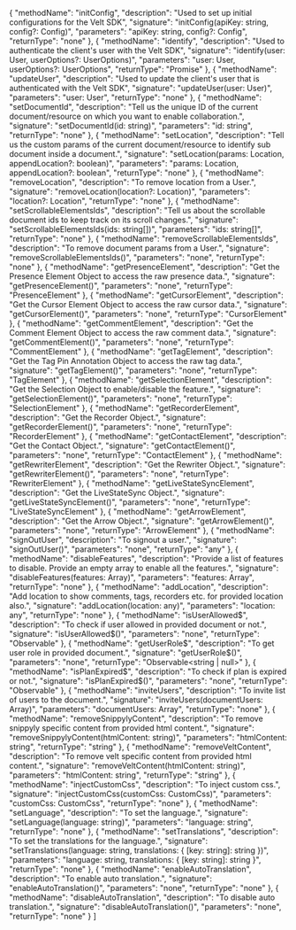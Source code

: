  {
   "methodName": "initConfig",
   "description": "Used to set up initial configurations for the Velt SDK",
   "signature": "initConfig(apiKey: string, config?: Config)",
   "parameters": "apiKey: string, config?: Config",
   "returnType": "none"
 },
 {
   "methodName": "identify",
   "description": "Used to authenticate the client's user with the Velt SDK",
   "signature": "identify(user: User, userOptions?: UserOptions)",
   "parameters": "user: User, userOptions?: UserOptions",
   "returnType": "Promise<unknown>"
 },
 {
   "methodName": "updateUser",
   "description": "Used to update the client's user that is authenticated with the Velt SDK",
   "signature": "updateUser(user: User)",
   "parameters": "user: User",
   "returnType": "none"
 },
 {
   "methodName": "setDocumentId",
   "description": "Tell us the unique ID of the current document/resource on which you want to enable collaboration.",
   "signature": "setDocumentId(id: string)",
   "parameters": "id: string",
   "returnType": "none"
 },
 {
   "methodName": "setLocation",
   "description": "Tell us the custom params of the current document/resource to identify sub document inside a document.",
   "signature": "setLocation(params: Location, appendLocation?: boolean)",
   "parameters": "params: Location, appendLocation?: boolean",
   "returnType": "none"
 },
 {
   "methodName": "removeLocation",
   "description": "To remove location from a User.",
   "signature": "removeLocation(location?: Location)",
   "parameters": "location?: Location",
   "returnType": "none"
 },
 {
   "methodName": "setScrollableElementsIds",
   "description": "Tell us about the scrollable document ids to keep track on its scroll changes.",
   "signature": "setScrollableElementsIds(ids: string[])",
   "parameters": "ids: string[]",
   "returnType": "none"
 },
 {
   "methodName": "removeScrollableElementsIds",
   "description": "To remove document params from a User.",
   "signature": "removeScrollableElementsIds()",
   "parameters": "none",
   "returnType": "none"
 },
 {
   "methodName": "getPresenceElement",
   "description": "Get the Presence Element Object to access the raw presence data.",
   "signature": "getPresenceElement()",
   "parameters": "none",
   "returnType": "PresenceElement"
 },
 {
   "methodName": "getCursorElement",
   "description": "Get the Cursor Element Object to access the raw cursor data.",
   "signature": "getCursorElement()",
   "parameters": "none",
   "returnType": "CursorElement"
 },
 {
   "methodName": "getCommentElement",
   "description": "Get the Comment Element Object to access the raw comment data.",
   "signature": "getCommentElement()",
   "parameters": "none",
   "returnType": "CommentElement"
 },
 {
   "methodName": "getTagElement",
   "description": "Get the Tag Pin Annotation Object to access the raw tag data.",
   "signature": "getTagElement()",
   "parameters": "none",
   "returnType": "TagElement"
 },
 {
   "methodName": "getSelectionElement",
   "description": "Get the Selection Object to enable/disable the feature.",
   "signature": "getSelectionElement()",
   "parameters": "none",
   "returnType": "SelectionElement"
 },
 {
   "methodName": "getRecorderElement",
   "description": "Get the Recorder Object.",
   "signature": "getRecorderElement()",
   "parameters": "none",
   "returnType": "RecorderElement"
 },
 {
   "methodName": "getContactElement",
   "description": "Get the Contact Object.",
   "signature": "getContactElement()",
   "parameters": "none",
   "returnType": "ContactElement"
 },
 {
   "methodName": "getRewriterElement",
   "description": "Get the Rewriter Object.",
   "signature": "getRewriterElement()",
   "parameters": "none",
   "returnType": "RewriterElement"
 },
 {
   "methodName": "getLiveStateSyncElement",
   "description": "Get the LiveStateSync Object.",
   "signature": "getLiveStateSyncElement()",
   "parameters": "none",
   "returnType": "LiveStateSyncElement"
 },
 {
   "methodName": "getArrowElement",
   "description": "Get the Arrow Object.",
   "signature": "getArrowElement()",
   "parameters": "none",
   "returnType": "ArrowElement"
 },
 {
   "methodName": "signOutUser",
   "description": "To signout a user.",
   "signature": "signOutUser()",
   "parameters": "none",
   "returnType": "any"
 },
 {
   "methodName": "disableFeatures",
   "description": "Provide a list of features to disable. Provide an empty array to enable all the features.",
   "signature": "disableFeatures(features: Array<FeatureType>)",
   "parameters": "features: Array<FeatureType>",
   "returnType": "none"
 },
 {
   "methodName": "addLocation",
   "description": "Add location to show comments, tags, recorders etc. for provided location also.",
   "signature": "addLocation(location: any)",
   "parameters": "location: any",
   "returnType": "none"
 },
 {
   "methodName": "isUserAllowed$",
   "description": "To check if user allowed in provided document or not.",
   "signature": "isUserAllowed$()",
   "parameters": "none",
   "returnType": "Observable<boolean>"
 },
 {
   "methodName": "getUserRole$",
   "description": "To get user role in provided document.",
   "signature": "getUserRole$()",
   "parameters": "none",
   "returnType": "Observable<string | null>"
 },
 {
   "methodName": "isPlanExpired$",
   "description": "To check if plan is expired or not.",
   "signature": "isPlanExpired$()",
   "parameters": "none",
   "returnType": "Observable<boolean>"
 },
 {
   "methodName": "inviteUsers",
   "description": "To invite list of users to the document.",
   "signature": "inviteUsers(documentUsers: Array<DocumentUser>)",
   "parameters": "documentUsers: Array<DocumentUser>",
   "returnType": "none"
 },
 {
   "methodName": "removeSnippylyContent",
   "description": "To remove snippyly specific content from provided html content.",
   "signature": "removeSnippylyContent(htmlContent: string)",
   "parameters": "htmlContent: string",
   "returnType": "string"
 },
 {
   "methodName": "removeVeltContent",
   "description": "To remove velt specific content from provided html content.",
   "signature": "removeVeltContent(htmlContent: string)",
   "parameters": "htmlContent: string",
   "returnType": "string"
 },
 {
   "methodName": "injectCustomCss",
   "description": "To inject custom css.",
   "signature": "injectCustomCss(customCss: CustomCss)",
   "parameters": "customCss: CustomCss",
   "returnType": "none"
 },
 {
   "methodName": "setLanguage",
   "description": "To set the language.",
   "signature": "setLanguage(language: string)",
   "parameters": "language: string",
   "returnType": "none"
 },
 {
   "methodName": "setTranslations",
   "description": "To set the translations for the language.",
   "signature": "setTranslations(language: string, translations: { [key: string]: string })",
   "parameters": "language: string, translations: { [key: string]: string }",
   "returnType": "none"
 },
 {
   "methodName": "enableAutoTranslation",
   "description": "To enable auto translation.",
   "signature": "enableAutoTranslation()",
   "parameters": "none",
   "returnType": "none"
 },
 {
   "methodName": "disableAutoTranslation",
   "description": "To disable auto translation.",
   "signature": "disableAutoTranslation()",
   "parameters": "none",
   "returnType": "none"
 }
]